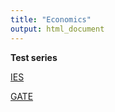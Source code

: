 ```yaml
---
title: "Economics"
output: html_document
---
```




**Test series**    

[IES](Test-series-IES.html)  

[GATE](GATE.html)

